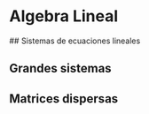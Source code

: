  
#  Algebra Lineal 

## Sistemas de ecuaciones lineales

## Grandes sistemas

## Matrices dispersas






